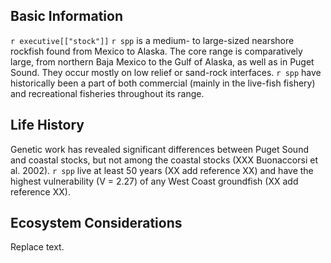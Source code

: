 ## Basic Information
`r executive[["stock"]]` `r spp` is a medium- to large-sized nearshore rockfish found from Mexico to Alaska.  The core range is comparatively large, from northern Baja Mexico to the Gulf of Alaska, as well as in Puget Sound.  They occur mostly on low relief or sand-rock interfaces.  `r spp` have historically been a part of both commercial (mainly in the live-fish fishery) and recreational fisheries throughout its range.  

## Life History
Genetic work has revealed significant differences between Puget Sound and coastal stocks, but not among the coastal stocks (XXX Buonaccorsi et al. 2002). `r spp` live at least 50 years (XX add reference XX) and have the highest vulnerability (V = 2.27) of any West Coast groundfish (XX add reference XX).  

## Ecosystem Considerations
Replace text.

